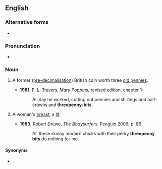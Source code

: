 {{also|threepenny-bit}}
==English==
{{wikipedia|Threepence (British coin)}}

===Alternative forms===
* {{l|en|threepenny-bit}}

===Pronunciation===
* {{audio|En-uk-threepenny-bit.ogg|Audio (UK)|lang=en}}

===Noun===
{{en-noun}}

# {{lb|en|countable|historical}} A former ([[pre-decimalisation]]) British coin worth three [[old penny|old pennies]].
#* '''1981''', [[w:P. L. Travers|P. L. Travers]], [[w:Mary Poppins|''Mary Poppins'']], revised edition, chapter 1:
#*: All day he worked, cutting out pennies and shillings and half-crowns and '''threepenny-bits'''.
# {{lb|en|Cockney rhyming slang}} A woman's [[breast]]; a [[tit]].
#* '''1983''', Robert Drewe, ''The Bodysurfers'', Penguin 2009, p. 86:
#*: All these skinny modern chicks with their perky '''threepenny bits''' do nothing for me.

====Synonyms====
* {{l|en|threepence}}, {{l|en|thruppence}}